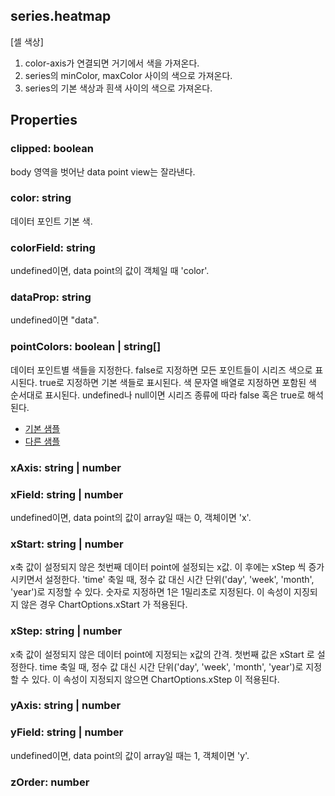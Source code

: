 ## series.heatmap
[셀 색상]
1. color-axis가 연결되면 거기에서 색을 가져온다.
2. series의 minColor, maxColor 사이의 색으로 가져온다.
3. series의 기본 색상과 흰색 사이의 색으로 가져온다.
## Properties

### clipped: boolean
body 영역을 벗어난 data point view는 잘라낸다.

### color: string
데이터 포인트 기본 색.

### colorField: string
undefined이면, data point의 값이 객체일 때 'color'.

### dataProp: string
undefined이면 "data".

### pointColors: boolean | string[]
데이터 포인트별 색들을 지정한다.
false로 지정하면 모든 포인트들이 시리즈 색으로 표시된다.
true로 지정하면 기본 색들로 표시된다.
색 문자열 배열로 지정하면 포함된 색 순서대로 표시된다.
undefined나 null이면 시리즈 종류에 따라 false 혹은 true로 해석된다.
- [기본 샘플](https://jsfiddle.net/gh/get/library/pure/realgrid/realchart-demo/tree/master/demo/bar/bar)
- [다른 샘플](https://jsfiddle.net/gh/get/library/pure/realgrid/realchart-demo/tree/master/demo/bar/bar-null)

### xAxis: string | number

### xField: string | number
undefined이면, data point의 값이 array일 때는 0, 객체이면 'x'.

### xStart: string | number
x축 값이 설정되지 않은 첫번째 데이터 point에 설정되는 x값.
이 후에는  xStep 씩 증가시키면서 설정한다.
'time' 축일 때, 정수 값 대신 시간 단위('day', 'week', 'month', 'year')로 지정할 수 있다.
숫자로 지정하면 1은 1밀리초로 지정된다. 
이 속성이 지징되지 않은 경우  ChartOptions.xStart 가 적용된다.

### xStep: string | number
x축 값이 설정되지 않은 데이터 point에 지정되는 x값의 간격.
첫번째 값은  xStart 로 설정한다.
time 축일 때, 정수 값 대신 시간 단위('day', 'week', 'month', 'year')로 지정할 수 있다.
이 속성이 지정되지 않으면  ChartOptions.xStep 이 적용된다.

### yAxis: string | number

### yField: string | number
undefined이면, data point의 값이 array일 때는 1, 객체이면 'y'.

### zOrder: number
